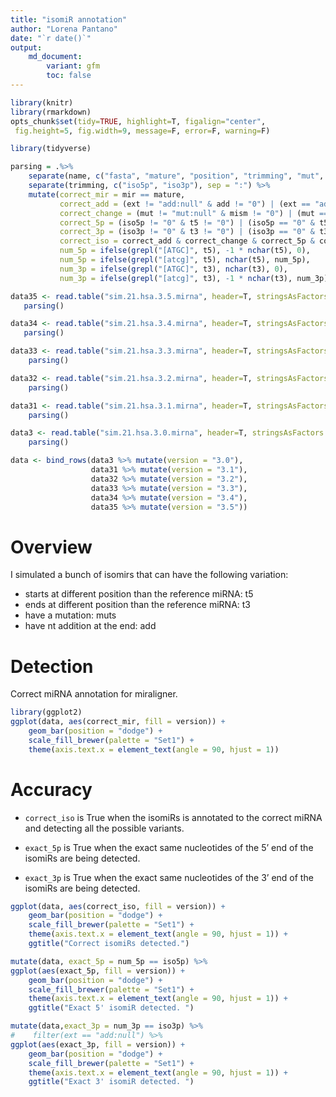 ```yaml
---
title: "isomiR annotation"
author: "Lorena Pantano"
date: "`r date()`"
output:
    md_document:
        variant: gfm
        toc: false
---
```



```r
library(knitr)
library(rmarkdown)
opts_chunk$set(tidy=TRUE, highlight=T, figalign="center",
 fig.height=5, fig.width=9, message=F, error=F, warning=F)
```


```r
library(tidyverse)

parsing = .%>%
    separate(name, c("fasta", "mature", "position", "trimming", "mut", "ext", "counts"), sep ="_") %>%
    separate(trimming, c("iso5p", "iso3p"), sep = ":") %>%
    mutate(correct_mir = mir == mature,
           correct_add = (ext != "add:null" & add != "0") | (ext == "add:null" & add == "0"),
           correct_change = (mut != "mut:null" & mism != "0") | (mut == "mut:null" & mism == "0"),
           correct_5p = (iso5p != "0" & t5 != "0") | (iso5p == "0" & t5 == "0"),
           correct_3p = (iso3p != "0" & t3 != "0") | (iso3p == "0" & t3 == "0"),
           correct_iso = correct_add & correct_change & correct_5p & correct_3p,
           num_5p = ifelse(grepl("[ATGC]", t5), -1 * nchar(t5), 0),
           num_5p = ifelse(grepl("[atcg]", t5), nchar(t5), num_5p),
           num_3p = ifelse(grepl("[ATGC]", t3), nchar(t3), 0),
           num_3p = ifelse(grepl("[atcg]", t3), -1 * nchar(t3), num_3p))

data35 <- read.table("sim.21.hsa.3.5.mirna", header=T, stringsAsFactors = F)  %>%
   parsing()

data34 <- read.table("sim.21.hsa.3.4.mirna", header=T, stringsAsFactors = F)  %>%
   parsing()

data33 <- read.table("sim.21.hsa.3.3.mirna", header=T, stringsAsFactors = F)  %>%
    parsing()

data32 <- read.table("sim.21.hsa.3.2.mirna", header=T, stringsAsFactors = F)  %>%
    parsing()

data31 <- read.table("sim.21.hsa.3.1.mirna", header=T, stringsAsFactors = F)  %>%
    parsing()

data3 <- read.table("sim.21.hsa.3.0.mirna", header=T, stringsAsFactors = F)  %>%
    parsing()

data <- bind_rows(data3 %>% mutate(version = "3.0"),
                  data31 %>% mutate(version = "3.1"),
                  data32 %>% mutate(version = "3.2"),
                  data33 %>% mutate(version = "3.3"),
                  data34 %>% mutate(version = "3.4"),
                  data35 %>% mutate(version = "3.5"))

```

# Overview

I simulated a bunch of isomirs that can have the following variation:

* starts at different position than the reference miRNA: t5
* ends at different position than the reference miRNA: t3
* have a mutation: muts
* have nt addition at the end: add


# Detection

Correct miRNA annotation for miraligner.

```r
library(ggplot2)
ggplot(data, aes(correct_mir, fill = version)) +
    geom_bar(position = "dodge") +
    scale_fill_brewer(palette = "Set1") +
    theme(axis.text.x = element_text(angle = 90, hjust = 1))
```


# Accuracy

* `correct_iso` is True when the isomiRs is annotated to the correct miRNA and detecting all the possible variants.

* `exact_5p` is True when the exact same nucleotides of the 5' end of the isomiRs are being detected.

* `exact_3p` is True when the exact same nucleotides of the 3' end of the isomiRs are being detected.

```r
ggplot(data, aes(correct_iso, fill = version)) +
    geom_bar(position = "dodge") +
    scale_fill_brewer(palette = "Set1") +
    theme(axis.text.x = element_text(angle = 90, hjust = 1)) +
    ggtitle("Correct isomiRs detected.")

mutate(data, exact_5p = num_5p == iso5p) %>%
ggplot(aes(exact_5p, fill = version)) +
    geom_bar(position = "dodge") +
    scale_fill_brewer(palette = "Set1") +
    theme(axis.text.x = element_text(angle = 90, hjust = 1)) +
    ggtitle("Exact 5' isomiR detected. ")

mutate(data,exact_3p = num_3p == iso3p) %>%
#    filter(ext == "add:null") %>%
ggplot(aes(exact_3p, fill = version)) +
    geom_bar(position = "dodge") +
    scale_fill_brewer(palette = "Set1") +
    theme(axis.text.x = element_text(angle = 90, hjust = 1)) +
    ggtitle("Exact 3' isomiR detected. ")
```
